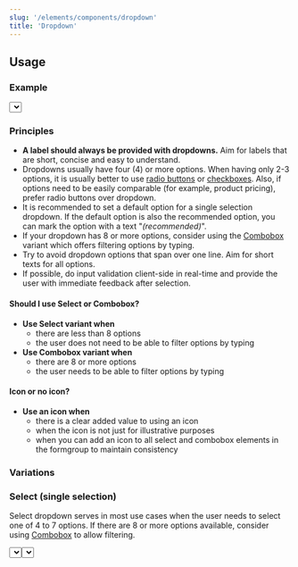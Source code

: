 ```yaml
---
slug: '/elements/components/dropdown'
title: 'Dropdown'
---
```




## Usage

### Example

<PlaygroundPreview>
  <div style={{ maxWidth: '400px' }}>
    <Select 
      required 
      label="Select" 
      helper="Assistive text" 
      placeholder="Placeholder" 
      options={[
        { label: 'Americium' },
        { label: 'Berkelium' },
        { label: 'Californium' },
        { label: 'Copernicium' },
      ]}
    />
    <Combobox
      multiselect
      required
      label="Combobox"
      helper="Assistive text"
      placeholder="Placeholder"
      options={[
        { label: 'Americium' },
        { label: 'Berkelium' },
        { label: 'Californium' },
        { label: 'Copernicium' },
        { label: 'Einsteinium' },
        { label: 'Fermium' },
        { label: 'Mendelevium' },
        { label: 'Plutonium' },
      ]}
      clearButtonAriaLabel="Clear all selections"
      selectedItemRemoveButtonAriaLabel="Remove ${value}"
      toggleButtonAriaLabel="Toggle menu"
      style={{ marginTop: 'var(--spacing-s)' }}
    />
  </div>
</PlaygroundPreview>

### Principles

- **A label should always be provided with dropdowns.** Aim for labels that are short, concise and easy to understand.
- Dropdowns usually have four (4) or more options. When having only 2-3 options, it is usually better to use [radio buttons](/components/radio-button 'Radio button documentation') or [checkboxes](/components/checkbox 'Checkbox documentation'). Also, if options need to be easily comparable (for example, product pricing), prefer radio buttons over dropdown.
- It is recommended to set a default option for a single selection dropdown. If the default option is also the recommended option, you can mark the option with a text "_(recommended)_".
- If your dropdown has 8 or more options, consider using the [Combobox](#combobox-single-selection) variant which offers filtering options by typing.
- Try to avoid dropdown options that span over one line. Aim for short texts for all options.
- If possible, do input validation client-side in real-time and provide the user with immediate feedback after selection.

#### Should I use Select or Combobox?

- **Use Select variant when**
  - there are less than 8 options
  - the user does not need to be able to filter options by typing
- **Use Combobox variant when**
  - there are 8 or more options
  - the user needs to be able to filter options by typing

#### Icon or no icon?

- **Use an icon when**
  - there is a clear added value to using an icon
  - when the icon is not just for illustrative purposes
  - when you can add an icon to all select and combobox elements in the formgroup to maintain consistency

### Variations

### Select (single selection)

Select dropdown serves in most use cases when the user needs to select one of 4 to 7 options. If there are 8 or more options available, consider using [Combobox](#combobox-single-selection) to allow filtering.

<PlaygroundPreview>
  <Select 
    required 
    label="Label" 
    helper="Assistive text" 
    placeholder="Placeholder" 
    options={[
      { label: 'Americium' },
      { label: 'Berkelium' },
      { label: 'Californium' },
      { label: 'Copernicium' },
    ]}
    style={{ maxWidth: '400px' }}
  />
</PlaygroundPreview>

### Select (multi-selection)

Select multi-selection variant allows the user to select one or more options simultaneously. Note! Select dropdown does not feature filtering options by typing. When this feature is needed or there are a large number of options available, consider using consider using [Combobox](#combobox-multi-selection).

Multi-select also supports icon if needed.

<PlaygroundPreview>
  <Select
    multiselect
    required
    label="Label"
    placeholder="Placeholder"
    helper="Assistive text"
    options={[{ label: 'Plutonium' }, { label: 'Americium' }, { label: 'Copernicium' }, { label: 'Berkelium' }]}
    clearButtonAriaLabel="Clear all selections"
    selectedItemRemoveButtonAriaLabel="Remove ${value}"
    style={{ maxWidth: '400px' }}
  />
</PlaygroundPreview>

### Combobox (single selection)

Combobox dropdown serves in most use cases when the user needs to select one from 8 or more options (up to hundreds of options). Combobox variant features filtering options by typing.

<PlaygroundPreview>
  <Combobox
    required
    label="Label"
    helper="Assistive text"
    placeholder="Placeholder"
    toggleButtonAriaLabel="Toggle menu"
    options={[
      { label: 'Americium' },
      { label: 'Berkelium' },
      { label: 'Californium' },
      { label: 'Copernicium' },
      { label: 'Einsteinium' },
      { label: 'Fermium' },
      { label: 'Mendelevium' },
      { label: 'Plutonium' },
    ]}
    style={{ maxWidth: '400px' }}
  />
</PlaygroundPreview>

### Combobox (multi-selection)

Combobox multi-select variant allows the user to select one or more options simultaneously. Combobox variant features filtering options by typing.

Multi-select also supports icon if needed.

<PlaygroundPreview>
  <Combobox
    multiselect
    required
    label="Label"
    helper="Assistive text"
    placeholder="Placeholder"
    options={[
      { label: 'Americium' },
      { label: 'Berkelium' },
      { label: 'Californium' },
      { label: 'Copernicium' },
      { label: 'Einsteinium' },
      { label: 'Fermium' },
      { label: 'Mendelevium' },
      { label: 'Plutonium' },
    ]}
    clearButtonAriaLabel="Clear all selections"
    selectedItemRemoveButtonAriaLabel="Remove ${value}"
    toggleButtonAriaLabel="Toggle menu"
    style={{ maxWidth: '400px' }}
  />
</PlaygroundPreview>
